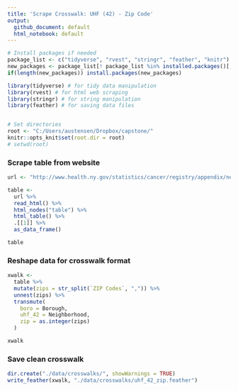 ```yaml
---
title: 'Scrape Crosswalk: UHF (42) - Zip Code'
output:
  github_document: default
  html_notebook: default
---
```


```r
# Install packages if needed
package_list <- c("tidyverse", "rvest", "stringr", "feather", "knitr")
new_packages <- package_list[! package_list %in% installed.packages()[,"Package"]]
if(length(new_packages)) install.packages(new_packages)

library(tidyverse) # for tidy data manipulation
library(rvest) # for html web scraping
library(stringr) # for string manipulation
library(feather) # for saving data files


# Set directories
root <- "C:/Users/austensen/Dropbox/capstone/"
knitr::opts_knit$set(root.dir = root)
# setwd(root)
```

### Scrape table from website
```r
url <- "http://www.health.ny.gov/statistics/cancer/registry/appendix/neighborhoods.htm"

table <- 
  url %>%
  read_html() %>% 
  html_nodes("table") %>% 
  html_table() %>% 
  .[[1]] %>% 
  as_data_frame()

table
```

### Reshape data for crosswalk format
```r
xwalk <-
  table %>%  
  mutate(zips = str_split(`ZIP Codes`, ",")) %>% 
  unnest(zips) %>% 
  transmute(
    boro = Borough,
    uhf_42 = Neighborhood,
    zip = as.integer(zips)
  )

xwalk
```

### Save clean crosswalk
```r
dir.create("./data/crosswalks/", showWarnings = TRUE)
write_feather(xwalk, "./data/crosswalks/uhf_42_zip.feather")
```

